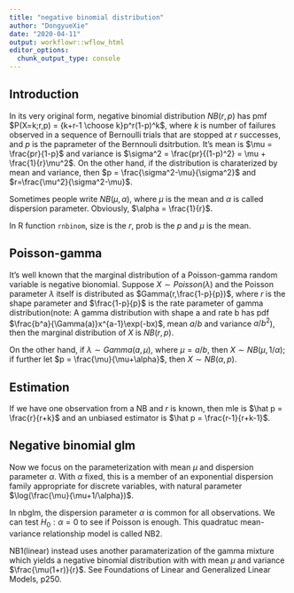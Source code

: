 ```yaml
---
title: "negative binomial distribution"
author: "DongyueXie"
date: "2020-04-11"
output: workflowr::wflow_html
editor_options:
  chunk_output_type: console
---
```


## Introduction

In its very original form, negative binomial distribution $NB(r,p)$ has pmf $P(X=k;r,p) = {k+r-1 \choose k}p^r(1-p)^k$, where $k$ is number of failures observed in a sequence of Bernoulli trials that are stopped at $r$ successes, and $p$ is the paprameter of the Bernnouli dsitrbution. It's mean is $\mu = \frac{pr}{1-p}$ and variance is $\sigma^2 = \frac{pr}{(1-p)^2} = \mu + \frac{1}{r}\mu^2$. On the other hand, if the distribution is charaterized by mean and variance, then $p = \frac{\sigma^2-\mu}{\sigma^2}$ and $r=\frac{\mu^2}{\sigma^2-\mu}$.

Sometimes people write $NB(\mu,\alpha)$, where $\mu$ is the mean and $\alpha$ is called dispersion parameter. Obviously, $\alpha = \frac{1}{r}$. 

In R function `rnbinom`, size is the $r$, prob is the $p$ and $\mu$ is the mean. 

## Poisson-gamma

It's well known that the marginal distribution of a Poisson-gamma random variable is negative bionomial. Suppose $X\sim Poisson(\lambda)$ and the Poisson parameter $\lambda$ itself is distributed as $Gamma(r,\frac{1-p}{p})$, where $r$ is the shape parameter and $\frac{1-p}{p}$ is the rate parameter of gamma distribution(note: A gamma distribution with shape a and rate b has pdf $\frac{b^a}{\Gamma(a)}x^{a-1}\exp(-bx)$, mean $a/b$ and variance $a/b^2$), then the marginal distribution of $X$ is $NB(r,p)$.

On the other hand, if $\lambda\sim Gamma(a,\mu)$, where $\mu=a/b$, then $X\sim NB(\mu,1/\alpha)$; if further let $p = \frac{\mu}{\mu+\alpha}$, then $X\sim NB(\alpha,p)$.

## Estimation

If we have one observation from a NB and $r$ is known, then mle is $\hat p = \frac{r}{r+k}$ and an unbiased estimator is $\hat p = \frac{r-1}{r+k-1}$.

## Negative binomial glm

Now we focus on the parameterization with mean $\mu$ and dispersion parameter $\alpha$. With $\alpha$ fixed, this is a member of an exponential dispersion family appropriate for
discrete variables, with natural parameter $\log(\frac{\mu}{\mu+1/\alpha})$.

In nbglm, the dispersion parameter $\alpha$ is common for all observations. We can test $H_0: \alpha=0$ to see if Poisson is enough. This quadratuc mean-variance relationship model is called NB2. 

NB1(linear) instead uses another paramaterization of the gamma mixture which yields a negative binomial distribution with with mean $\mu$ and variance $\frac{\mu(1+r)}{r}$. See Foundations of Linear and
Generalized Linear Models, p250.  
